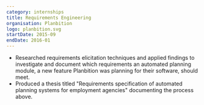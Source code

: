 ```yaml
---
category: internships
title: Requirements Engineering
organisation: Planbition
logo: planbition.svg
startDate: 2015-09
endDate: 2016-01
---
```


-   Researched requirements elicitation techniques and applied findings to investigate and document which requirements an automated planning module, a new feature Planbition was planning for their software, should meet.
-   Produced a thesis titled "Requirements specification of automated planning systems for employment agencies" documenting the process above.
